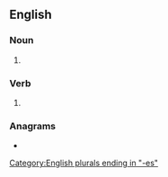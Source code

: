 {{also|Hashes}}
==English==

===Noun===
{{head|en|noun plural form}}

# {{plural of|hash|lang=en}}

===Verb===
{{head|en|verb form}}

# {{en-third-person singular of|hash}}

===Anagrams===
* {{anagrams|en|a=aehhss|Shesha}}

[[Category:English plurals ending in "-es"]]
